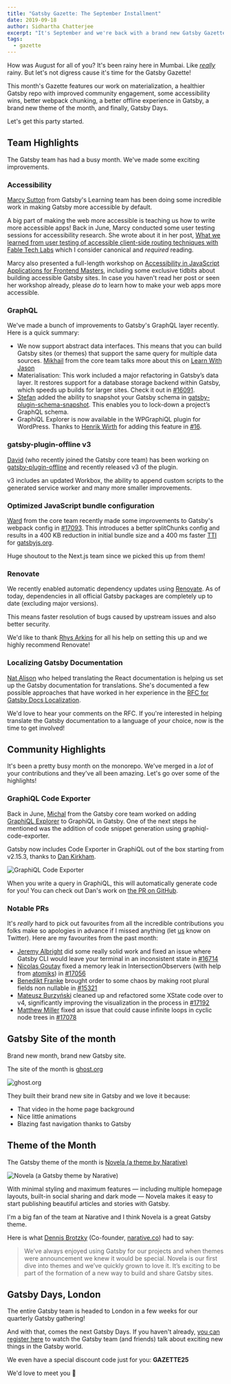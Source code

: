 ```yaml
---
title: "Gatsby Gazette: The September Installment"
date: 2019-09-18
author: Sidhartha Chatterjee
excerpt: "It's September and we're back with a brand new Gatsby Gazette, this time featuring a theme of the month, an RFC to localize documentation and Gatsby Days"
tags:
  - gazette
---
```


How was August for all of you? It's been rainy here in Mumbai. Like [_really_](https://qz.com/india/1703369/photos-of-mumbai-rains-and-floods-amid-indian-monsoons) rainy. But let's not digress cause it's time for the Gatsby Gazette!

This month's Gazette features our work on materialization, a healthier Gatsby repo with improved community engagement, some accessibility wins, better webpack chunking, a better offline experience in Gatsby, a brand new theme of the month, and finally, Gatsby Days.

Let's get this party started.

## Team Highlights

The Gatsby team has had a busy month. We've made some exciting improvements.

### Accessibility

[Marcy Sutton](https://twitter.com/marcysutton) from Gatsby's Learning team has been doing some incredible work in making Gatsby more accessible by default.

A big part of making the web more accessible is teaching us how to write more accessible apps! Back in June, Marcy conducted some user testing sessions for accessibility research. She wrote about it in her post, [What we learned from user testing of accessible client-side routing techniques with Fable Tech Labs](https://gatsbyjs.org/blog/2019-07-11-user-testing-accessible-client-routing) which I consider canonical and _required_ reading.

Marcy also presented a full-length workshop on [Accessibility in JavaScript Applications for Frontend Masters](https://frontendmasters.com/workshops/javascript-accessibility), including some exclusive tidbits about building accessible Gatsby sites. In case you haven't read her post or seen her workshop already, please _do_ to learn how to make your web apps more accessible.

### GraphQL

We've made a bunch of improvements to Gatsby's GraphQL layer recently. Here is a quick summary:

- We now support abstract data interfaces. This means that you can build Gatsby sites (or themes) that support the same query for multiple data sources. [Mikhail](https://twitter.com/freiksenet) from the core team talks more about this on [Learn With Jason](https://youtu.be/ALspNtrOqDk)
- Materialisation: This work included a major refactoring in Gatsby’s data layer. It restores support for a database storage backend within Gatsby, which speeds up builds for larger sites. Check it out in [#16091](https://github.com/gatsbyjs/gatsby/pull/16091).
- [Stefan](https://github.com/stefanprobst) added the ability to snapshot your Gatsby schema in [gatsby-plugin-schema-snapshot](https://gatsbyjs.org/packages/gatsby-plugin-schema-snapshot). This enables you to lock-down a project’s GraphQL schema.
- GraphiQL Explorer is now available in the WPGraphiQL plugin for WordPress. Thanks to [Henrik Wirth](https://github.com/henrikwirth) for adding this feature in [#16](https://github.com/wp-graphql/wp-graphiql/pull/16).

### gatsby-plugin-offline v3

[David](https://twitter.com/davidbailey00) (who recently joined the Gatsby core team) has been working on [gatsby-plugin-offline](https://gatsbyjs.org/packages/gatsby-plugin-offline) and recently released v3 of the plugin.

v3 includes an updated Workbox, the ability to append custom scripts to the generated service worker and many more smaller improvements.

### Optimized JavaScript bundle configuration

[Ward](https://twitter.com/wardpeet) from the core team recently made some improvements to Gatsby's webpack config in [#17093](https://github.com/gatsbyjs/gatsby/pull/17093). This introduces a better splitChunks config and results in a 400 KB reduction in initial bundle size and a 400 ms faster [TTI](https://developers.google.com/web/tools/lighthouse/audits/time-to-interactive) for [gatsbyjs.org](https://gatsbyjs.org).

Huge shoutout to the Next.js team since we picked this up from them!

### Renovate

We recently enabled automatic dependency updates using [Renovate](https://renovatebot.com). As of today, dependencies in all official Gatsby packages are completely up to date (excluding major versions).

This means faster resolution of bugs caused by upstream issues and also better security.

We'd like to thank [Rhys Arkins](https://twitter.com/rarkins) for all his help on setting this up and we highly recommend Renovate!

### Localizing Gatsby Documentation

[Nat Alison](https://twitter.com/tesseralis) who helped translating the React documentation is helping us set up the Gatsby documentation for translations. She's documented a few possible approaches that have worked in her experience in the [RFC for Gatsby Docs Localization](https://github.com/gatsbyjs/rfcs/pull/42).

We'd love to hear your comments on the RFC. If you're interested in helping translate the Gatsby documentation to a language of _your_ choice, now is the time to get involved!

## Community Highlights

It's been a pretty busy month on the monorepo. We've merged in a _lot_ of your contributions and they've all been amazing. Let's go over some of the highlights!

### GraphiQL Code Exporter

Back in June, [Michal](https://twitter.com/mipiechowiak) from the Gatsby core team worked on adding [GraphiQL Explorer](https://github.com/OneGraph/graphiql-explorer) to GraphiQL in Gatsby. One of the next steps he mentioned was the addition of code snippet generation using graphiql-code-exporter.

Gatsby now includes Code Exporter in GraphiQL out of the box starting from v2.15.3, thanks to [Dan Kirkham](https://twitter.com/herecydev).

![GraphiQL Code Exporter](./2019-09-1308.05.19.gif)

When you write a query in GraphiQL, this will automatically generate code for you! You can check out Dan's work on [the PR on GitHub](https://github.com/gatsbyjs/gatsby/pull/17120).

### Notable PRs

It's _really_ hard to pick out favourites from all the incredible contributions you folks make so apologies in advance if I missed anything (let [us](https://twitter.com/gatsbyjs) know on Twitter). Here are my favourites from the past month:

- [Jeremy Albright](https://github.com/Js-Brecht) did some really solid work and fixed an issue where Gatsby CLI would leave your terminal in an inconsistent state in [#16714](https://github.com/gatsbyjs/gatsby/pull/16714)
- [Nicolas Goutay](https://github.com/phacks) fixed a memory leak in IntersectionObservers (with help from [atomiks](https://github.com/atomiks)) in [#17056](https://github.com/gatsbyjs/gatsby/pull/17056)
- [Benedikt Franke](https://github.com/spawnia) brought order to some chaos by making root plural fields non nullable in [#15321](https://github.com/gatsbyjs/gatsby/pull/15321)
- [Mateusz Burzyński](https://github.com/Andarist) cleaned up and refactored some XState code over to v4, significantly improving the visualization in the process in [#17192](https://github.com/gatsbyjs/gatsby/pull/17192)
- [Matthew Miller](https://github.com/me4502) fixed an issue that could cause infinite loops in cyclic node trees in [#17078](https://github.com/gatsbyjs/gatsby/pull/17078)

## Gatsby Site of the month

Brand new month, brand new Gatsby site.

The site of the month is [ghost.org](https://ghost.org)

![ghost.org](./ghost.org_.png)

They built their brand new site in Gatsby and we love it because:

- That video in the home page background
- Nice little animations
- Blazing fast navigation thanks to Gatsby

## Theme of the Month

The Gatsby theme of the month is [Novela (a theme by Narative)](https://github.com/narative/gatsby-theme-novela)

![Novela (a Gatsby theme by Narative)](./gatsby-theme-novela-hero.jpg)

With minimal styling and maximum features — including multiple homepage layouts, built-in social sharing and dark mode — Novela makes it easy to start publishing beautiful articles and stories with Gatsby.

I'm a big fan of the team at Narative and I think Novela is a great Gatsby theme.

Here is what [Dennis Brotzky](https://twitter.com/_brotzky) (Co-founder, [narative.co](https://www.narative.co)) had to say:

> We’ve always enjoyed using Gatsby for our projects and when themes were announcement we knew it would be special. Novela is our first dive into themes and we’ve quickly grown to love it. It’s exciting to be part of the formation of a new way to build and share Gatsby sites.

## Gatsby Days, London

The entire Gatsby team is headed to London in a few weeks for our quarterly Gatsby gathering!

And with that, comes the next Gatsby Days. If you haven't already, [you can register here](https://www.gatsbyjs.com/resources/gatsby-days) to watch the Gatsby team (and friends) talk about exciting new things in the Gatsby world.

We even have a special discount code just for you: **GAZETTE25**

We'd love to meet you 💜
